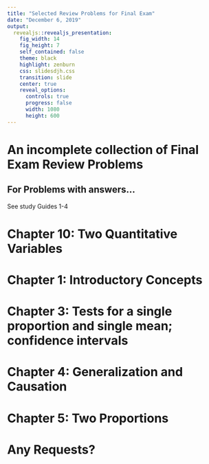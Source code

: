 ```yaml
---
title: "Selected Review Problems for Final Exam"
date: "December 6, 2019"
output: 
  revealjs::revealjs_presentation:
    fig_width: 14
    fig_height: 7
    self_contained: false
    theme: black
    highlight: zenburn
    css: slidesdjh.css
    transition: slide
    center: true
    reveal_options:
      controls: true
      progress: false
      width: 1080
      height: 600
---
```


# An incomplete collection of Final Exam Review Problems

## For Problems with answers... 

See study Guides 1-4

# Chapter 10: Two Quantitative Variables

## {data-background="images/probs1014ff.png" data-background-size="contain"}

## {data-background="images/prob1044.png" data-background-size="contain"}

## {data-background="images/prob1046abcd.png" data-background-size="contain"}

## {data-background="images/prob1054.png" data-background-size="contain"}

## {data-background="images/prob10518.png" data-background-size="contain"}

# Chapter 1: Introductory Concepts

## {data-background="images/prob158.png" data-background-size="contain"}

# Chapter 3: Tests for a single proportion and single mean; confidence intervals

## {data-background="images/prob3ce2.png" data-background-size="contain"}

## {data-background="images/prob3ce21.png" data-background-size="contain"}

# Chapter 4: Generalization and Causation

## {data-background="images/prob4ce6.png" data-background-size="contain"}

# Chapter 5: Two Proportions

## {data-background="images/prob5ce5.png" data-background-size="contain"}

# Any Requests?
